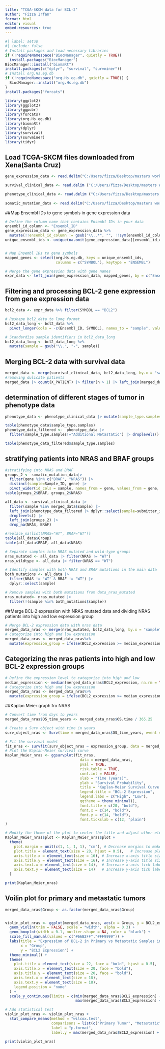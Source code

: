 ```yaml
---
title: "TCGA-SKCM data for BCL-2"
author: "Fizza Irfan"
format: html
editor: visual
embed-resources: true
---
```



```r
#| label: setup
#| include: false
# Install packages and load necessary libraries
if (!requireNamespace("BiocManager", quietly = TRUE))
  install.packages("BiocManager")
BiocManager::install("biomaRt")
install.packages(c("dplyr", "survival", "survminer"))
# Install org.Hs.eg.db 
if (!requireNamespace("org.Hs.eg.db", quietly = TRUE)) {
  BiocManager::install("org.Hs.eg.db")
}
install.packages("forcats")

library(ggplot2)
library(ggplot2)
library(ggpubr)
library(forcats)
library(org.Hs.eg.db)
library(biomaRt)
library(dplyr)
library(survival)
library(survminer)
library(tidyr)


```

## Load TCGA-SKCM files downloaded from Xena(Santa Cruz)

```r

gene_expression_data <- read.delim("C:/Users/fizza/Desktop/masters work/master thesis work/TCGA-SKCM.htseq_fpkm-uq.tsv/TCGA-SKCM.htseq_fpkm-uq.tsv", header = TRUE, stringsAsFactors = FALSE)

survival_clinical_data <- read.delim ("C:/Users/fizza/Desktop/masters work/master thesis work/TCGA-SKCM.survival.tsv", header = TRUE, stringsAsFactors = FALSE)

phenotype_clinical_data <- read.delim ("C:/Users/fizza/Desktop/masters work/master thesis work/TCGA-SKCM.GDC_phenotype.tsv/TCGA-SKCM.GDC_phenotype.tsv", header = TRUE, stringsAsFactors = FALSE)
 
somatic_mutation_data <- read.delim("C:/Users/fizza/Desktop/masters work/master thesis work/TCGA-SKCM.mutect2_snv.tsv", header = TRUE, stringsAsFactors = FALSE)

```

##Map Ensembl IDs to gene symbols in gene expression data
```r
# Define the column name that contains Ensembl IDs in your data
ensembl_id_column <- "Ensembl_ID"  
gene_expression_data <- gene_expression_data %>%
  mutate(!!ensembl_id_column := gsub("\\..*", "", !!sym(ensembl_id_column)))
unique_ensembl_ids <- unique(na.omit(gene_expression_data[[ensembl_id_column]]))


# Map Ensembl IDs to gene symbols
mapped_genes <- select(org.Hs.eg.db, keys = unique_ensembl_ids,
                       columns = c("SYMBOL"), keytype = "ENSEMBL")

# Merge the gene expression data with gene names
expr_data <- left_join(gene_expression_data, mapped_genes, by = c("Ensembl_ID" = "ENSEMBL"))

```

## Filtering and processing BCL-2 gene expression from gene expression data
```r

bcl2_data <- expr_data %>% filter(SYMBOL == "BCL2")

# Reshape bcl2_data to long format 
bcl2_data_long <- bcl2_data %>%
  pivot_longer(cols = -c(Ensembl_ID, SYMBOL), names_to = "sample", values_to = "BCL2_expression")

# Standardize sample identifiers in bcl2_data_long
bcl2_data_long <- bcl2_data_long %>%
  mutate(sample = gsub("\\.", "-", sample))

```

## Merging BCL-2 data with survival data

```r
merged_data <- merge(survival_clinical_data, bcl2_data_long, by.x = "sample", by.y = "sample")
#removing dulicate patients
merged_data |> count(X_PATIENT) |> filter(n > 1) |> left_join(merged_data)


```

## determination of different stages of tumor in phenotype data
```r
phenotype_data <- phenotype_clinical_data |> mutate(sample_type.samples=fct_relevel(sample_type.samples, "Solid Tissue Normal", "Primary Tumor", "Metastatic", "Additional Metastatic")) #477

table(phenotype_data$sample_type.samples)
phenotype_data_filtered <-  phenotype_data |> 
  filter(sample_type.samples!="Additional Metastatic") |> droplevels()

table(phenotype_data_filtered$sample_type.samples)
```


## stratifying patients into NRAS and BRAF groups
```r

#stratifying into NRAS and BRAF
groups_2 <- somatic_mutation_data|> 
  filter(gene %in% c("BRAF", "NRAS")) |> 
  distinct(sample=Sample_ID, gene) |> 
  pivot_wider(id_cols = sample, names_from = gene, values_from = gene, values_fill = "WT" ) 
table(groups_2$BRAF, groups_2$NRAS)

all_data <- survival_clinical_data |> 
  filter(sample %in% merged_data$sample) |> 
  left_join(phenotype_data_filtered |> dplyr::select(sample=submitter_id.samples, Group=sample_type.samples )) |> 
  droplevels() |> 
  left_join(groups_2) |> 
  drop_na(NRAS, BRAF)

#replace_na(list(NRAS="WT", BRAF="WT"))
table(all_data$Group)
table(all_data$BRAF, all_data$NRAS)

# Separate samples into NRAS mutated and wild-type groups
nras_mutated <- all_data |> filter(NRAS != "WT")
nras_wildtype <- all_data |> filter(NRAS == "WT")

# Identify samples with both NRAS and BRAF mutations in the main data
both_mutations <- all_data |> 
  filter(NRAS != "WT" & BRAF != "WT") |> 
  dplyr::select(sample)

# Remove samples with both mutations from data_nras_mutated
nras_mutated<- nras_mutated |> 
  filter(!(sample %in% both_mutations$sample))


```

##Merge BCL-2 expression with NRAS mutated data and dividing NRAS patients into high and low expression group
```r
# Merge BCL-2 expression data with nras data
merged_data_nras <- merge(nras_mutated, bcl2_data_long, by.x = "sample", by.y = "sample")
# Categorize into high and low expression
merged_data_nras <- merged_data_nras%>%
  mutate(expression_group = ifelse(BCL2_expression >= median_expression, "High", "Low"))

```

## Categorizing the nras patients into high and low BCL-2 expression groups
```r
# Define the expression level to categorize into high and low
median_expression <- median(merged_data_nras$BCL2_expression, na.rm = TRUE)
# Categorize into high and low expression
merged_data_nras <- merged_data_nras%>%
  mutate(expression_group = ifelse(BCL2_expression >= median_expression, "High", "Low"))


```


##Kaplan Meier graph fro NRAS
```r

# Convert time from days to years
merged_data_nras$OS_time_years <- merged_data_nras$OS.time / 365.25

# Create a Surv object with time in years
surv_object_nras <- Surv(time = merged_data_nras$OS_time_years, event = merged_data_nras$OS)

# Fit the survival model
fit_nras <- survfit(surv_object_nras ~ expression_group, data = merged_data_nras)
# Plot the Kaplan-Meier survival curve
Kaplan_Meier_nras <- ggsurvplot(fit_nras, 
                                  data = merged_data_nras,
                                  pval = TRUE, 
                                  risk.table = TRUE, 
                                  conf.int = FALSE,
                                  xlab = "Time (years)",  
                                  ylab = "Survival Probability",
                                  title = "Kaplan-Meier Survival Curve for BCL-2 Expression NRAS melanoma",
                                  legend.title = "BCL-2 Expression",
                                  legend.labs = c("High", "Low"),
                                  ggtheme = theme_minimal(),
                                  font.title = c(20, "bold"),   
                                  font.x = c(14, "bold"),       
                                  font.y = c(14, "bold"),       
                                  font.tickslab = c(12, "plain") 
) 

# Modify the theme of the plot to center the title and adjust other elements
Kaplan_Meier_nras$plot <- Kaplan_Meier_nras$plot + 
  theme(
    plot.margin = unit(c(1, 1, 1, 1), "cm"), # Decrease margins to make the plot smaller
    plot.title = element_text(size = 20, hjust = 0.5),   # Increase plot title size and center it
    axis.title.x = element_text(size = 16), # Increase x-axis title size
    axis.title.y = element_text(size = 16), # Increase y-axis title size
    axis.text.x = element_text(size = 14),  # Increase x-axis tick label size
    axis.text.y = element_text(size = 14)   # Increase y-axis tick label size
  )

print(Kaplan_Meier_nras)

```


## Voilin plot for primary and metastatic tumors

```r

merged_data_nras$Group <- as.factor(merged_data_nras$Group)


violin_plot_nras <- ggplot(merged_data_nras, aes(x = Group, y = BCL2_expression, fill = Group)) +
  geom_violin(trim = FALSE, scale = "width", alpha = 0.3) +  
  geom_boxplot(width = 0.1, outlier.shape = NA, color = "black") + 
  scale_fill_manual(values = c("#66B2FF","#FF9999")) +  
  labs(title = "Expression of BCL-2 in Primary vs Metastatic Samples in NRAS",
       x = "Group",
       y = "BCL2 Expression") +
  theme_minimal() +
  theme(
    plot.title = element_text(size = 22, face = "bold", hjust = 0.5),
    axis.title.x = element_text(size = 20, face = "bold"),  
    axis.title.y = element_text(size = 20, face = "bold"),  
    axis.text.x = element_text(size = 18),  
    axis.text.y = element_text(size = 18),  
    legend.position = "none"  
  ) +
  scale_y_continuous(limits = c(min(merged_data_nras$BCL2_expression) - 1, 
                                max(merged_data_nras$BCL2_expression) + 1)) 

# Add statistical test
violin_plot_nras <- violin_plot_nras +
  stat_compare_means(method = "wilcox.test", 
                     comparisons = list(c("Primary Tumor", "Metastatic")), 
                     label = "p.format", 
                     label.y = max(merged_data_nras$BCL2_expression) + 0.5)  

print(violin_plot_nras)

```

